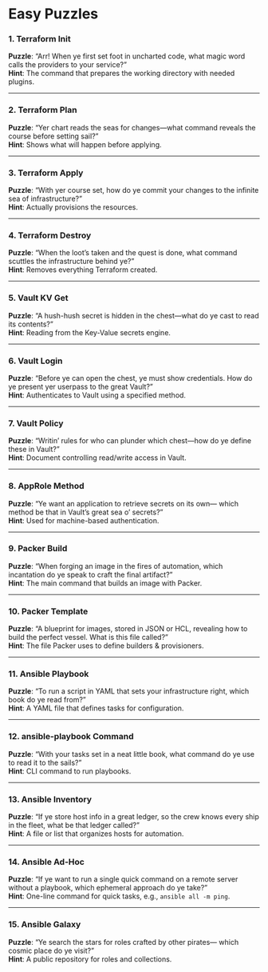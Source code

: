 # Easy Puzzles

### 1. Terraform Init
**Puzzle**: “Arr! When ye first set foot in uncharted code, what magic word calls the providers to your service?”  
**Hint**: The command that prepares the working directory with needed plugins.

---

### 2. Terraform Plan
**Puzzle**: “Yer chart reads the seas for changes—what command reveals the course before setting sail?”  
**Hint**: Shows what will happen before applying.

---

### 3. Terraform Apply
**Puzzle**: “With yer course set, how do ye commit your changes to the infinite sea of infrastructure?”  
**Hint**: Actually provisions the resources.

---

### 4. Terraform Destroy
**Puzzle**: “When the loot’s taken and the quest is done, what command scuttles the infrastructure behind ye?”  
**Hint**: Removes everything Terraform created.

---

### 5. Vault KV Get
**Puzzle**: “A hush-hush secret is hidden in the chest—what do ye cast to read its contents?”  
**Hint**: Reading from the Key-Value secrets engine.

---

### 6. Vault Login
**Puzzle**: “Before ye can open the chest, ye must show credentials. How do ye present yer userpass to the great Vault?”  
**Hint**: Authenticates to Vault using a specified method.

---

### 7. Vault Policy
**Puzzle**: “Writin’ rules for who can plunder which chest—how do ye define these in Vault?”  
**Hint**: Document controlling read/write access in Vault.

---

### 8. AppRole Method
**Puzzle**: “Ye want an application to retrieve secrets on its own— which method be that in Vault’s great sea o’ secrets?”  
**Hint**: Used for machine-based authentication.

---

### 9. Packer Build
**Puzzle**: “When forging an image in the fires of automation, which incantation do ye speak to craft the final artifact?”  
**Hint**: The main command that builds an image with Packer.

---

### 10. Packer Template
**Puzzle**: “A blueprint for images, stored in JSON or HCL, revealing how to build the perfect vessel. What is this file called?”  
**Hint**: The file Packer uses to define builders & provisioners.

---

### 11. Ansible Playbook
**Puzzle**: “To run a script in YAML that sets your infrastructure right, which book do ye read from?”  
**Hint**: A YAML file that defines tasks for configuration.

---

### 12. ansible-playbook Command
**Puzzle**: “With your tasks set in a neat little book, what command do ye use to read it to the sails?”  
**Hint**: CLI command to run playbooks.

---

### 13. Ansible Inventory
**Puzzle**: “If ye store host info in a great ledger, so the crew knows every ship in the fleet, what be that ledger called?”  
**Hint**: A file or list that organizes hosts for automation.

---

### 14. Ansible Ad-Hoc
**Puzzle**: “If ye want to run a single quick command on a remote server without a playbook, which ephemeral approach do ye take?”  
**Hint**: One-line command for quick tasks, e.g., `ansible all -m ping`.

---

### 15. Ansible Galaxy
**Puzzle**: “Ye search the stars for roles crafted by other pirates— which cosmic place do ye visit?”  
**Hint**: A public repository for roles and collections.


